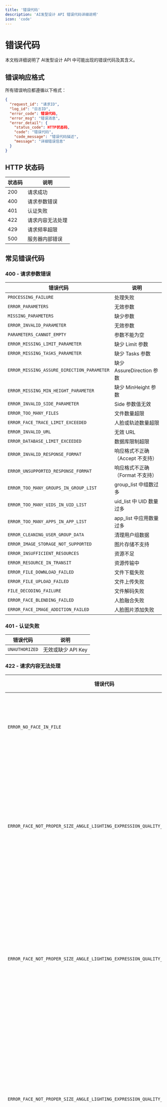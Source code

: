 ```yaml
---
title: '错误代码'
description: 'AI发型设计 API 错误代码详细说明'
icon: 'code'
---
```


# 错误代码

本文档详细说明了 AI发型设计 API 中可能出现的错误代码及其含义。

## 错误响应格式

所有错误响应都遵循以下格式：

```json
{
  "request_id": "请求ID",
  "log_id": "日志ID", 
  "error_code": 错误代码,
  "error_msg": "错误消息",
  "error_detail": {
    "status_code": HTTP状态码,
    "code": "错误代码",
    "code_message": "错误代码描述",
    "message": "详细错误信息"
  }
}
```

## HTTP 状态码

| 状态码 | 说明 |
|--------|------|
| 200 | 请求成功 |
| 400 | 请求参数错误 |
| 401 | 认证失败 |
| 422 | 请求内容无法处理 |
| 429 | 请求频率超限 |
| 500 | 服务器内部错误 |

## 常见错误代码

### 400 - 请求参数错误

| 错误代码 | 说明 |
|----------|------|
| `PROCESSING_FAILURE` | 处理失败 |
| `ERROR_PARAMETERS` | 无效参数 |
| `MISSING_PARAMETERS` | 缺少参数 |
| `ERROR_INVALID_PARAMETER` | 无效参数 |
| `PARAMETERS_CANNOT_EMPTY` | 参数不能为空 |
| `ERROR_MISSING_LIMIT_PARAMETER` | 缺少 Limit 参数 |
| `ERROR_MISSING_TASKS_PARAMETER` | 缺少 Tasks 参数 |
| `ERROR_MISSING_ASSURE_DIRECTION_PARAMETER` | 缺少 AssureDirection 参数 |
| `ERROR_MISSING_MIN_HEIGHT_PARAMETER` | 缺少 MinHeight 参数 |
| `ERROR_INVALID_SIDE_PARAMETER` | Side 参数值无效 |
| `ERROR_TOO_MANY_FILES` | 文件数量超限 |
| `ERROR_FACE_TRACE_LIMIT_EXCEEDED` | 人脸或轨迹数量超限 |
| `ERROR_INVALID_URL` | 无效 URL |
| `ERROR_DATABASE_LIMIT_EXCEEDED` | 数据库限制超限 |
| `ERROR_INVALID_RESPONSE_FORMAT` | 响应格式不正确（Accept 不支持） |
| `ERROR_UNSUPPORTED_RESPONSE_FORMAT` | 响应格式不正确（Format 不支持） |
| `ERROR_TOO_MANY_GROUPS_IN_GROUP_LIST` | group_list 中组数过多 |
| `ERROR_TOO_MANY_UIDS_IN_UID_LIST` | uid_list 中 UID 数量过多 |
| `ERROR_TOO_MANY_APPS_IN_APP_LIST` | app_list 中应用数量过多 |
| `ERROR_CLEANING_USER_GROUP_DATA` | 清理用户组数据 |
| `ERROR_IMAGE_STORAGE_NOT_SUPPORTED` | 图片存储不支持 |
| `ERROR_INSUFFICIENT_RESOURCES` | 资源不足 |
| `ERROR_RESOURCE_IN_TRANSIT` | 资源传输中 |
| `ERROR_FILE_DOWNLOAD_FAILED` | 文件下载失败 |
| `ERROR_FILE_UPLOAD_FAILED` | 文件上传失败 |
| `FILE_DECODING_FAILURE` | 文件解码失败 |
| `ERROR_FACE_BLENDING_FAILED` | 人脸融合失败 |
| `ERROR_FACE_IMAGE_ADDITION_FAILED` | 人脸图片添加失败 |

### 401 - 认证失败

| 错误代码 | 说明 |
|----------|------|
| `UNAUTHORIZED` | 无效或缺少 API Key |

### 422 - 请求内容无法处理

| 错误代码 | 说明 |
|----------|------|
| `ERROR_NO_FACE_IN_FILE` | 文件中未检测到人脸 |
| `ERROR_FACE_NOT_PROPER_SIZE_ANGLE_LIGHTING_EXPRESSION_QUALITY_FORMAT` | 人脸大小角度光线表情质量格式不合适 |
| `ERROR_FACE_NOT_PROPER_SIZE_ANGLE_LIGHTING_EXPRESSION_QUALITY_RESOLUTION` | 人脸大小角度光线表情质量分辨率不合适 |
| `ERROR_FACE_NOT_PROPER_SIZE_ANGLE_LIGHTING_EXPRESSION_QUALITY_FACE_NUM` | 人脸大小角度光线表情质量人脸数量不合适 |
| `ERROR_FACE_NOT_PROPER_SIZE_ANGLE_LIGHTING_EXPRESSION_QUALITY_FACE_RECT` | 人脸大小角度光线表情质量人脸区域不合适 |
| `ERROR_FACE_NOT_PROPER_SIZE_ANGLE_LIGHTING_EXPRESSION_QUALITY_FACE_ANGLE` | 人脸大小角度光线表情质量人脸角度不合适 |
| `ERROR_FACE_NOT_PROPER_SIZE_ANGLE_LIGHTING_EXPRESSION_QUALITY_FACE_PROPORTION` | 人脸大小角度光线表情质量人脸比例不合适 |
| `ERROR_FACE_NOT_PROPER_SIZE_ANGLE_LIGHTING_EXPRESSION_QUALITY_FACE_OCCLUSION` | 人脸大小角度光线表情质量人脸遮挡不合适 |
| `ERROR_FACE_NOT_PROPER_SIZE_ANGLE_LIGHTING_EXPRESSION_QUALITY_FACE_BLUR` | 人脸大小角度光线表情质量人脸模糊不合适 |
| `ERROR_FACE_NOT_PROPER_SIZE_ANGLE_LIGHTING_EXPRESSION_QUALITY_FACE_EXPRESSION` | 人脸大小角度光线表情质量人脸表情不合适 |
| `ERROR_FACE_NOT_PROPER_SIZE_ANGLE_LIGHTING_EXPRESSION_QUALITY_FACE_LIGHTING` | 人脸大小角度光线表情质量人脸光线不合适 |
| `ERROR_FACE_NOT_PROPER_SIZE_ANGLE_LIGHTING_EXPRESSION_QUALITY_FACE_SIZE` | 人脸大小角度光线表情质量人脸大小不合适 |

### 429 - 请求频率超限

| 错误代码 | 说明 |
|----------|------|
| `RATE_LIMIT_EXCEEDED` | 请求频率超限 |

### 500 - 服务器内部错误

| 错误代码 | 说明 |
|----------|------|
| `INTERNAL_SERVER_ERROR` | 服务器内部错误 |
| `SERVICE_UNAVAILABLE` | 服务不可用 |

## 错误处理示例

### JavaScript 错误处理

```javascript
function handleApiError(error) {
  const { error_code, error_msg, error_detail } = error;
  
  console.error('API Error:', {
    code: error_code,
    message: error_msg,
    detail: error_detail
  });
  
  switch (error_code) {
    case 401:
      // 认证错误
      console.error('认证失败，请检查 API Key');
      break;
    case 400:
      // 参数错误
      console.error('参数错误:', error_detail.message);
      break;
    case 422:
      // 文件错误
      console.error('文件错误:', error_detail.message);
      break;
    case 429:
      // 限流错误
      console.error('请求频率超限，请稍后重试');
      break;
    case 500:
      // 服务器错误
      console.error('服务器错误，请稍后重试');
      break;
    default:
      console.error('未知错误:', error_msg);
  }
}
```

### Python 错误处理

```python
def handle_api_error(error):
    error_code = error.get('error_code')
    error_msg = error.get('error_msg')
    error_detail = error.get('error_detail', {})
    
    print(f"API Error: {error_code} - {error_msg}")
    
    if error_code == 401:
        print("认证失败，请检查 API Key")
    elif error_code == 400:
        print(f"参数错误: {error_detail.get('message', '')}")
    elif error_code == 422:
        print(f"文件错误: {error_detail.get('message', '')}")
    elif error_code == 429:
        print("请求频率超限，请稍后重试")
    elif error_code == 500:
        print("服务器错误，请稍后重试")
    else:
        print(f"未知错误: {error_msg}")
```

## 调试建议

1. **记录错误信息**：保存 `request_id` 和 `log_id` 用于调试
2. **检查参数**：确保所有必需参数都已提供且格式正确
3. **验证文件**：确保上传的文件符合要求
4. **检查认证**：确保 API Key 有效且正确设置
5. **联系支持**：如果问题持续存在，请联系技术支持（sales@ailabtools.com）并提供错误信息

## 相关链接

- [错误处理](/essentials/error-handling)
- [响应说明](/essentials/response-description)

